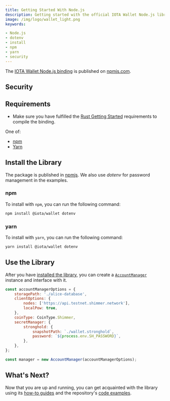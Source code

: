```yaml
---
title: Getting Started With Node.js
description: Getting started with the official IOTA Wallet Node.js library.
image: /img/logo/wallet_light.png
keywords:

- Node.js
- dotenv
- install
- npm
- yarn
- security
---
```


The [IOTA Wallet Node.js binding](https://www.npmjs.com/package/@iota/wallet) is published
on [npmjs.com](https://www.npmjs.com/).

## Security

<WarningPasswordStorage/>

## Requirements

* Make sure you have fulfilled the [Rust Getting Started](rust.mdx) requirements to compile the binding.

One of:
* [npm](https://www.npmjs.com/)
* [Yarn](https://yarnpkg.com/)

## Install the Library

The package is published in [npmjs](https://www.npmjs.com/package/@iota/wallet). We also use _dotenv_ for password
management in the examples.

### npm

To install with `npm`, you can run the following command:

```bash
npm install @iota/wallet dotenv
```

### yarn

To install with `yarn`, you can run the following command:

```bash
yarn install @iota/wallet dotenv
```

## Use the Library

After you have [installed the library](#install-the-library), you can create
a [`AccountManager`](./../references/nodejs/classes/AccountManager.md)
instance and interface with it.

```javascript
const accountManagerOptions = {
    storagePath: './alice-database',
    clientOptions: {
        nodes: ['https://api.testnet.shimmer.network'],
        localPow: true,
    },
    coinType: CoinType.Shimmer,
    secretManager: {
        stronghold: {
            snapshotPath: `./wallet.stronghold`,
            password: `${process.env.SH_PASSWORD}`,
        },
    },
};

const manager = new AccountManager(accountManagerOptions);
```

## What's Next?

Now that you are up and running, you can get acquainted with the library using
its [how-to guides](../how_tos/run_how_tos.mdx) and the
repository's [code examples](https://github.com/iotaledger/wallet.rs/tree/develop/bindings/nodejs/examples).
